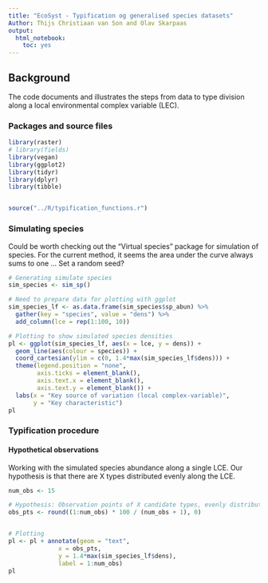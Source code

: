 ```yaml
---
title: "EcoSyst - Typification og generalised species datasets"
Author: Thijs Christiaan van Son and Olav Skarpaas
output: 
  html_notebook: 
    toc: yes
---
```


## Background
The code documents and illustrates the steps from data to type division
along a local environmental complex variable (LEC).


### Packages and source files
```r
library(raster)
# library(fields)
library(vegan)
library(ggplot2)
library(tidyr)
library(dplyr)
library(tibble)


source("../R/typification_functions.r")
```


### Simulating species
Could be worth checking out the "Virtual species" package for simulation of species.
For the current method, it seems the area under the curve always sums to one ...
Set a random seed?
```r
# Generating simulate species
sim_species <- sim_sp()

# Need to prepare data for plotting with ggplot
sim_species_lf <- as.data.frame(sim_species$sp_abun) %>% 
  gather(key = "species", value = "dens") %>% 
  add_column(lce = rep(1:100, 10))

# Plotting to show simulated species densities
pl <- ggplot(sim_species_lf, aes(x = lce, y = dens)) +
  geom_line(aes(colour = species)) +
  coord_cartesian(ylim = c(0, 1.4*max(sim_species_lf$dens))) +
  theme(legend.position = "none",
        axis.ticks = element_blank(),
        axis.text.x = element_blank(),
        axis.text.y = element_blank()) +
  labs(x = "Key source of variation (local complex-variable)",
       y = "Key characteristic") 
pl
```


### Typification procedure

#### Hypothetical observations
Working with the simulated species abundance along a single LCE. 
Our hypothesis is that there are X types distributed evenly along the LCE.
```r
num_obs <- 15

# Hypothesis: Observation points of X candidate types, evenly distributed along the LCE
obs_pts <- round((1:num_obs) * 100 / (num_obs + 1), 0)


# Plotting
pl <- pl + annotate(geom = "text",
              x = obs_pts, 
              y = 1.4*max(sim_species_lf$dens),
              label = 1:num_obs)
pl
```

